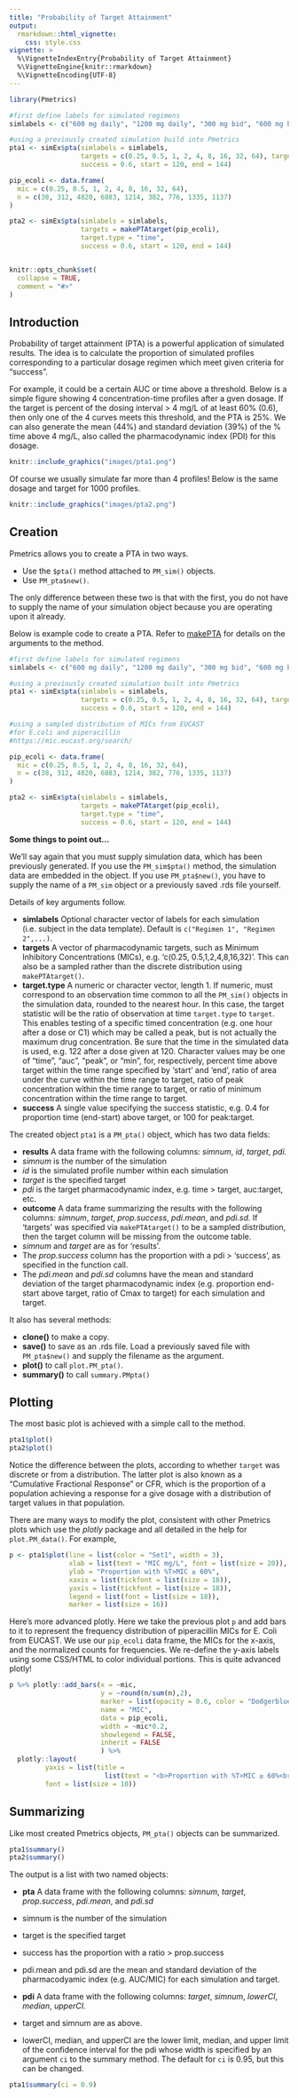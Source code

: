 ```yaml
---
title: "Probability of Target Attainment"
output: 
  rmarkdown::html_vignette:
    css: style.css
vignette: >
  %\VignetteIndexEntry{Probability of Target Attainment}
  %\VignetteEngine{knitr::rmarkdown}
  %\VignetteEncoding{UTF-8}
---
```



```r
library(Pmetrics)
```

```r
#first define labels for simulated regimens
simlabels <- c("600 mg daily", "1200 mg daily", "300 mg bid", "600 mg bid")

#using a previously created simulation build into Pmetrics
pta1 <- simEx$pta(simlabels = simlabels,
                  targets = c(0.25, 0.5, 1, 2, 4, 8, 16, 32, 64), target.type = "time",
                  success = 0.6, start = 120, end = 144)

pip_ecoli <- data.frame(
  mic = c(0.25, 0.5, 1, 2, 4, 8, 16, 32, 64),
  n = c(38, 312, 4820, 6883, 1214, 382, 776, 1335, 1137)
)

pta2 <- simEx$pta(simlabels = simlabels,
                  targets = makePTAtarget(pip_ecoli),
                  target.type = "time",
                  success = 0.6, start = 120, end = 144)


knitr::opts_chunk$set(
  collapse = TRUE,
  comment = "#>"
)
```

## Introduction

Probability of target attainment (PTA) is a powerful application of simulated results. The idea is to calculate the proportion of simulated profiles corresponding to a particular dosage regimen which meet given criteria for "success". 

For example, it could be a certain AUC or time above a threshold. Below is a simple figure showing 4 concentration-time profiles after a gven dosage. If the target is percent of the dosing interval > 4 mg/L of at least 60% (0.6), then only one of the 4 curves meets this threshold, and the PTA is 25%. We can also generate the mean (44%) and standard deviation (39%) of the % time above 4 mg/L, also called the pharmacodynamic index (PDI) for this dosage.

```r
knitr::include_graphics("images/pta1.png")
```

Of course we usually simulate far more than 4 profiles! Below is the same dosage and target for 1000 profiles.

```r
knitr::include_graphics("images/pta2.png")
```

## Creation

Pmetrics allows you to create a PTA in two ways.

* Use the `$pta()` method attached to `PM_sim()` objects.
* Use `PM_pta$new()`.

The only difference between these two is that with the first, you do not have to supply the name of your simulation object because you are operating upon it already. 

Below is example code to create a PTA. Refer to [makePTA](https://lapkb.github.io/Pmetrics/reference/makePTA.html) for details on the arguments to the method.

```r
#first define labels for simulated regimens
simlabels <- c("600 mg daily", "1200 mg daily", "300 mg bid", "600 mg bid")

#using a previously created simulation built into Pmetrics
pta1 <- simEx$pta(simlabels = simlabels,
                  targets = c(0.25, 0.5, 1, 2, 4, 8, 16, 32, 64), target.type = "time",
                  success = 0.6, start = 120, end = 144)

#using a sampled distribution of MICs from EUCAST
#for E.coli and piperacillin
#https://mic.eucast.org/search/

pip_ecoli <- data.frame(
  mic = c(0.25, 0.5, 1, 2, 4, 8, 16, 32, 64),
  n = c(38, 312, 4820, 6883, 1214, 382, 776, 1335, 1137)
)

pta2 <- simEx$pta(simlabels = simlabels,
                  targets = makePTAtarget(pip_ecoli),
                  target.type = "time",
                  success = 0.6, start = 120, end = 144)

```

**Some things to point out...**

We'll say again that you must supply simulation data, which has been previously generated. If you use the `PM_sim$pta()` method, the simulation data are embedded in the object. If you use `PM_pta$new()`, you have to supply the name of a `PM_sim` object or a previously saved .rds file yourself.

Details of key arguments follow.

* **simlabels** Optional character vector of labels for each simulation (i.e. subject in the data template). Default is `c("Regimen 1", "Regimen 2",...)`.
* **targets** A vector of pharmacodynamic targets, such as Minimum Inhibitory Concentrations (MICs), e.g. 'c(0.25, 0.5,1,2,4,8,16,32)'. This can also be a sampled rather than the discrete distribution using `makePTAtarget()`.
* **target.type** A numeric or character vector, length 1. If numeric, must correspond to an observation time common to all the `PM_sim()` objects in the simulation data, rounded to the nearest hour. In this case, the target statistic will be the ratio of observation at time `target.type` to `target`. This enables testing of a specific timed concentration (e.g. one hour after a dose or C1) which may be called a peak, but is not actually the maximum drug concentration. Be sure that the time in the simulated data is used, e.g. 122 after a dose given at 120. Character values may be one of "time", "auc", "peak", or "min", for, respectively, percent time above target within the time range specified by 'start' and 'end', ratio of area under the curve within the time range to target, ratio of peak concentration within the time range to target, or ratio of minimum concentration within the time range to target.
* **success** A single value specifying the success statistic, e.g. 0.4 for proportion time (end-start) above target, or 100 for peak:target.

The created object `pta1` is a `PM_pta()` object, which has two data fields:

* **results** A data frame with the following columns: *simnum*, *id*, *target*, *pdi.* 
- *simnum* is the number of the simulation
- *id* is the simulated profile number within each simulation
- *target* is the specified target
- *pdi* is the target pharmacodynamic index, e.g. time > target, auc:target, etc.
* **outcome** A data frame summarizing the results with the following columns: *simnum*, *target*, *prop.success*, *pdi.mean*, and *pdi.sd.* If 'targets' was specified via `makePTAtarget()` to be a sampled distribution, then the target column will be missing from the outcome table. 
- *simnum* and *target* are as for 'results'. 
- The *prop.success* column has the proportion with a pdi > 'success', as specified in the function call. 
- The *pdi.mean* and *pdi.sd* columns have the mean and standard deviation of the target pharmacodynamic index (e.g. proportion end-start above target, ratio of Cmax to target) for each simulation and target.

It also has several methods:

* **clone()** to make a copy.
* **save()** to save as an .rds file. Load a previously saved file with `PM_pta$new()` and supply the filename as the argument.
* **plot()** to call `plot.PM_pta()`.
* **summary()** to call `summary.PMpta()`

## Plotting

The most basic plot is achieved with a simple call to the method.

```r
pta1$plot()
pta2$plot()
```

Notice the difference between the plots, according to whether `target` was discrete or from a distribution. The latter plot is also known as a "Cumulative Fractional Response" or CFR, which is the proportion of a population achieving a response for a give dosage with a distribution of target values in that population.

There are many ways to modify the plot, consistent with other Pmetrics plots which use the *plotly* package and all detailed in the help for `plot.PM_data()`. For example, 

```r
p <- pta1$plot(line = list(color = "Set1", width = 3),
               xlab = list(text = "MIC mg/L", font = list(size = 20)),
               ylab = "Proportion with %T>MIC ≥ 60%",
               xaxis = list(tickfont = list(size = 18)),
               yaxis = list(tickfont = list(size = 18)),
               legend = list(font = list(size = 18)),
               marker = list(size = 16))
```

Here's more advanced plotly. Here we take the previous plot `p` and add bars to it to represent the frequency distribution of piperacillin MICs for E. Coli from EUCAST. We use our `pip_ecoli` data frame, the MICs for the x-axis, and the normalized counts for frequencies. We re-define the y-axis labels using some CSS/HTML to color individual portions. This is quite advanced plotly!

```r
p %>% plotly::add_bars(x = ~mic, 
                       y = ~round(n/sum(n),2), 
                       marker = list(opacity = 0.6, color = "Dodgerblue"),
                       name = "MIC",
                       data = pip_ecoli,
                       width = ~mic*0.2,
                       showlegend = FALSE,
                       inherit = FALSE
                       ) %>%
  plotly::layout(
         yaxis = list(title = 
                        list(text = "<b>Proportion with %T>MIC ≥ 60%<br><span style='color:Dodgerblue; opacity:0.6'>MIC Frequency</span></b>")),
         font = list(size = 10))

```

## Summarizing

Like most created Pmetrics objects, `PM_pta()` objects can be summarized. 

```r
pta1$summary()
pta2$summary()
```

The output is a list with two named objects: 

* **pta** A data frame with the following columns: *simnum*, *target*, *prop.success*, *pdi.mean*, and *pdi.sd* 
- simnum is the number of the simulation
- target is the specified target
- success has the proportion with a ratio > prop.success
- pdi.mean and pdi.sd are the mean and standard deviation of the pharmacodyamic index (e.g. AUC/MIC) for each simulation and target.

* **pdi**	A data frame with the following columns: *target*, *simnum*, *lowerCI*, *median*, *upperCI.* 
- target and simnum are as above. 
- lowerCI, median, and upperCI are the lower limit, median, and upper limit of the confidence interval for the pdi whose width is specified by an argument `ci` to the summary method. The default for `ci` is 0.95, but this can be changed.

```r
pta1$summary(ci = 0.9)
```


